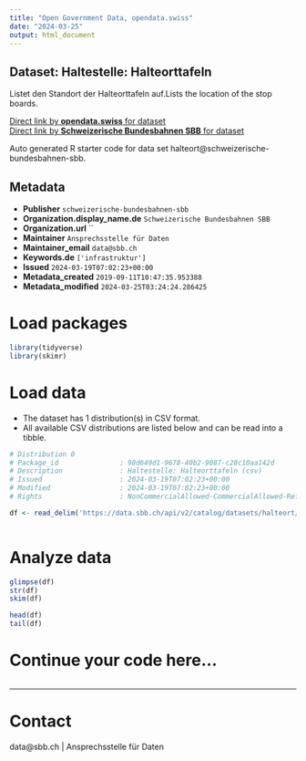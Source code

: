 ```yaml
---
title: "Open Government Data, opendata.swiss"
date: "2024-03-25"
output: html_document
---
```


## Dataset: Haltestelle: Halteorttafeln

Listet den Standort der Halteorttafeln auf.Lists the location of the stop boards.

[Direct link by **opendata.swiss** for dataset](https://opendata.swiss/de/dataset/haltestelle-halteorttafeln)<br>
[Direct link by **Schweizerische Bundesbahnen SBB** for dataset](https://data.sbb.ch/explore/dataset/halteort/)

Auto generated R starter code for data set halteort@schweizerische-bundesbahnen-sbb.

## Metadata

- **Publisher** `schweizerische-bundesbahnen-sbb`
- **Organization.display_name.de** `Schweizerische Bundesbahnen SBB`
- **Organization.url** ``
- **Maintainer** `Ansprechsstelle für Daten`
- **Maintainer_email** `data@sbb.ch`
- **Keywords.de** `['infrastruktur']`
- **Issued** `2024-03-19T07:02:23+00:00`
- **Metadata_created** `2019-09-11T10:47:35.953388`
- **Metadata_modified** `2024-03-25T03:24:24.286425`


# Load packages

```r

library(tidyverse)
library(skimr)

```

# Load data

-   The dataset has 1 distribution(s) in CSV format.
-   All available CSV distributions are listed below and can be read into a tibble.

```r

# Distribution 0
# Package_id               : 98d649d1-9678-40b2-9087-c28c10aa142d
# Description              : Haltestelle: Halteorttafeln (csv)
# Issued                   : 2024-03-19T07:02:23+00:00
# Modified                 : 2024-03-19T07:02:23+00:00
# Rights                   : NonCommercialAllowed-CommercialAllowed-ReferenceRequired

df <- read_delim('https://data.sbb.ch/api/v2/catalog/datasets/halteort/exports/csv')



```

# Analyze data

```r

glimpse(df)
str(df)
skim(df)

head(df)
tail(df)

```

# Continue your code here...

```r

```

------------------------------------------------------------------------

# Contact

data@sbb.ch | Ansprechsstelle für Daten
